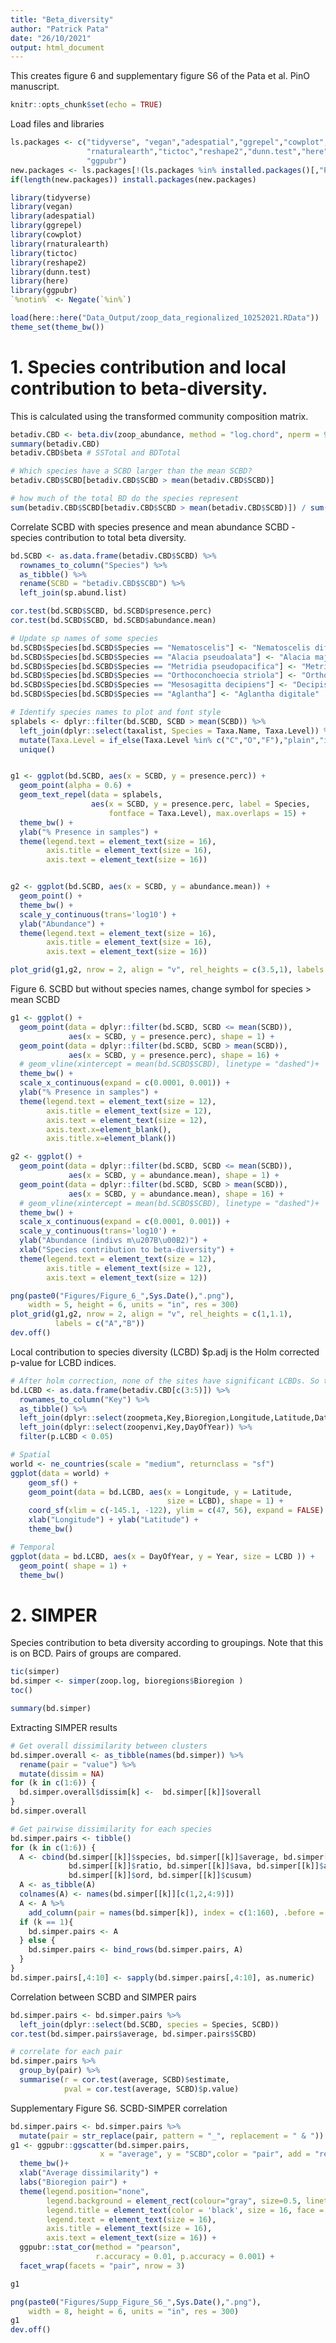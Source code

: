 ```yaml
---
title: "Beta_diversity"
author: "Patrick Pata"
date: "26/10/2021"
output: html_document
---
```


This creates figure 6 and supplementary figure S6 of the Pata et al. PinO manuscript.

```r
knitr::opts_chunk$set(echo = TRUE)
```

Load files and libraries
```r
ls.packages <- c("tidyverse", "vegan","adespatial","ggrepel","cowplot",
                 "rnaturalearth","tictoc","reshape2","dunn.test","here",
                 "ggpubr")
new.packages <- ls.packages[!(ls.packages %in% installed.packages()[,"Package"])]
if(length(new.packages)) install.packages(new.packages)

library(tidyverse)
library(vegan)
library(adespatial)
library(ggrepel)
library(cowplot)
library(rnaturalearth)
library(tictoc)
library(reshape2)
library(dunn.test)
library(here)
library(ggpubr)
`%notin%` <- Negate(`%in%`)

load(here::here("Data_Output/zoop_data_regionalized_10252021.RData"))
theme_set(theme_bw())
```

# 1. Species contribution and local contribution to beta-diversity.
This is calculated using the transformed community composition matrix.
```r
betadiv.CBD <- beta.div(zoop_abundance, method = "log.chord", nperm = 9999, clock = TRUE)
summary(betadiv.CBD)
betadiv.CBD$beta # SSTotal and BDTotal

# Which species have a SCBD larger than the mean SCBD?
betadiv.CBD$SCBD[betadiv.CBD$SCBD > mean(betadiv.CBD$SCBD)]

# how much of the total BD do the species represent
sum(betadiv.CBD$SCBD[betadiv.CBD$SCBD > mean(betadiv.CBD$SCBD)]) / sum(betadiv.CBD$SCBD)
```

Correlate SCBD with species presence and mean abundance
SCBD - species contribution to total beta diversity.
```r
bd.SCBD <- as.data.frame(betadiv.CBD$SCBD) %>% 
  rownames_to_column("Species") %>% 
  as_tibble() %>% 
  rename(SCBD = "betadiv.CBD$SCBD") %>% 
  left_join(sp.abund.list)

cor.test(bd.SCBD$SCBD, bd.SCBD$presence.perc)
cor.test(bd.SCBD$SCBD, bd.SCBD$abundance.mean)

# Update sp names of some species
bd.SCBD$Species[bd.SCBD$Species == "Nematoscelis"] <- "Nematoscelis difficilis"
bd.SCBD$Species[bd.SCBD$Species == "Alacia pseudoalata"] <- "Alacia major"
bd.SCBD$Species[bd.SCBD$Species == "Metridia pseudopacifica"] <- "Metridia aff. lucens"
bd.SCBD$Species[bd.SCBD$Species == "Orthoconchoecia striola"] <- "Orthoconchoecia aff. striola"
bd.SCBD$Species[bd.SCBD$Species == "Mesosagitta decipiens"] <- "Decipisagitta decipiens"
bd.SCBD$Species[bd.SCBD$Species == "Aglantha"] <- "Aglantha digitale"

# Identify species names to plot and font style
splabels <- dplyr::filter(bd.SCBD, SCBD > mean(SCBD)) %>% 
  left_join(dplyr::select(taxalist, Species = Taxa.Name, Taxa.Level)) %>% 
  mutate(Taxa.Level = if_else(Taxa.Level %in% c("C","O","F"),"plain","italic")) %>% 
  unique()


g1 <- ggplot(bd.SCBD, aes(x = SCBD, y = presence.perc)) + 
  geom_point(alpha = 0.6) +
  geom_text_repel(data = splabels,
                  aes(x = SCBD, y = presence.perc, label = Species, 
                      fontface = Taxa.Level), max.overlaps = 15) +
  theme_bw() +
  ylab("% Presence in samples") +
  theme(legend.text = element_text(size = 16),
        axis.title = element_text(size = 16),
        axis.text = element_text(size = 16))


g2 <- ggplot(bd.SCBD, aes(x = SCBD, y = abundance.mean)) + 
  geom_point() +
  theme_bw() +
  scale_y_continuous(trans='log10') +
  ylab("Abundance") +
  theme(legend.text = element_text(size = 16),
        axis.title = element_text(size = 16),
        axis.text = element_text(size = 16))

plot_grid(g1,g2, nrow = 2, align = "v", rel_heights = c(3.5,1), labels = c("A","B"))
```

Figure 6. SCBD but without species names, change symbol for species > mean SCBD
```r
g1 <- ggplot() + 
  geom_point(data = dplyr::filter(bd.SCBD, SCBD <= mean(SCBD)), 
             aes(x = SCBD, y = presence.perc), shape = 1) +
  geom_point(data = dplyr::filter(bd.SCBD, SCBD > mean(SCBD)), 
             aes(x = SCBD, y = presence.perc), shape = 16) +
  # geom_vline(xintercept = mean(bd.SCBD$SCBD), linetype = "dashed")+
  theme_bw() +
  scale_x_continuous(expand = c(0.0001, 0.001)) +
  ylab("% Presence in samples") +
  theme(legend.text = element_text(size = 12),
        axis.title = element_text(size = 12),
        axis.text = element_text(size = 12),
        axis.text.x=element_blank(),
        axis.title.x=element_blank())

g2 <- ggplot() + 
  geom_point(data = dplyr::filter(bd.SCBD, SCBD <= mean(SCBD)), 
             aes(x = SCBD, y = abundance.mean), shape = 1) +
  geom_point(data = dplyr::filter(bd.SCBD, SCBD > mean(SCBD)), 
             aes(x = SCBD, y = abundance.mean), shape = 16) +
  # geom_vline(xintercept = mean(bd.SCBD$SCBD), linetype = "dashed")+
  theme_bw() +
  scale_x_continuous(expand = c(0.0001, 0.001)) +
  scale_y_continuous(trans='log10') +
  ylab("Abundance (indivs m\u207B\u00B2)") +
  xlab("Species contribution to beta-diversity") +
  theme(legend.text = element_text(size = 12),
        axis.title = element_text(size = 12),
        axis.text = element_text(size = 12))

png(paste0("Figures/Figure_6_",Sys.Date(),".png"),
    width = 5, height = 6, units = "in", res = 300)
plot_grid(g1,g2, nrow = 2, align = "v", rel_heights = c(1,1.1), 
          labels = c("A","B"))
dev.off()
```


Local contribution to species diversity (LCBD)
$p.adj is the Holm corrected p-value for LCBD indices. 
```r
# After holm correction, none of the sites have significant LCBDs. So the p.LCBD is used here as a filter instead to visualize the points.
bd.LCBD <- as.data.frame(betadiv.CBD[c(3:5)]) %>% 
  rownames_to_column("Key") %>% 
  as_tibble() %>% 
  left_join(dplyr::select(zoopmeta,Key,Bioregion,Longitude,Latitude,DateTime,Year)) %>% 
  left_join(dplyr::select(zoopenvi,Key,DayOfYear)) %>% 
  filter(p.LCBD < 0.05)

# Spatial
world <- ne_countries(scale = "medium", returnclass = "sf")
ggplot(data = world) +
    geom_sf() +
    geom_point(data = bd.LCBD, aes(x = Longitude, y = Latitude, 
                                   size = LCBD), shape = 1) +
    coord_sf(xlim = c(-145.1, -122), ylim = c(47, 56), expand = FALSE) +
    xlab("Longitude") + ylab("Latitude") +
    theme_bw()

# Temporal
ggplot(data = bd.LCBD, aes(x = DayOfYear, y = Year, size = LCBD )) +
  geom_point( shape = 1) +
  theme_bw()
```


# 2. SIMPER
Species contribution to beta diversity according to groupings. Note that this is on BCD. Pairs of groups are compared. 
```r
tic(simper)
bd.simper <- simper(zoop.log, bioregions$Bioregion )
toc()

summary(bd.simper)
```

Extracting SIMPER results
```r
# Get overall dissimilarity between clusters
bd.simper.overall <- as_tibble(names(bd.simper)) %>% 
  rename(pair = "value") %>% 
  mutate(dissim = NA)
for (k in c(1:6)) {
  bd.simper.overall$dissim[k] <-  bd.simper[[k]]$overall
}
bd.simper.overall

# Get pairwise dissimilarity for each species
bd.simper.pairs <- tibble()
for (k in c(1:6)) {
  A <- cbind(bd.simper[[k]]$species, bd.simper[[k]]$average, bd.simper[[k]]$sd,
             bd.simper[[k]]$ratio, bd.simper[[k]]$ava, bd.simper[[k]]$avb,
             bd.simper[[k]]$ord, bd.simper[[k]]$cusum)
  A <- as_tibble(A)
  colnames(A) <- names(bd.simper[[k]][c(1,2,4:9)])
  A <- A %>% 
    add_column(pair = names(bd.simper[k]), index = c(1:160), .before = "species")
  if (k == 1){
    bd.simper.pairs <- A
  } else {
    bd.simper.pairs <- bind_rows(bd.simper.pairs, A)
  }
}
bd.simper.pairs[,4:10] <- sapply(bd.simper.pairs[,4:10], as.numeric)
```

Correlation between SCBD and SIMPER pairs
```r
bd.simper.pairs <- bd.simper.pairs %>% 
  left_join(dplyr::select(bd.SCBD, species = Species, SCBD))
cor.test(bd.simper.pairs$average, bd.simper.pairs$SCBD)

# correlate for each pair
bd.simper.pairs %>% 
  group_by(pair) %>% 
  summarise(r = cor.test(average, SCBD)$estimate, 
            pval = cor.test(average, SCBD)$p.value)
```

Supplementary Figure S6. SCBD-SIMPER correlation
```r
bd.simper.pairs <- bd.simper.pairs %>% 
  mutate(pair = str_replace(pair, pattern = "_", replacement = " & "))
g1 <- ggpubr::ggscatter(bd.simper.pairs,
                    x = "average", y = "SCBD",color = "pair", add = "reg.line") +
  theme_bw()+
  xlab("Average dissimilarity") +
  labs("Bioregion pair") +
  theme(legend.position="none", 
        legend.background = element_rect(colour="gray", size=0.5, linetype="solid"),
        legend.title = element_text(color = 'black', size = 16, face = 'bold'),
        legend.text = element_text(size = 16),
        axis.title = element_text(size = 16),
        axis.text = element_text(size = 16)) +
  ggpubr::stat_cor(method = "pearson", 
                   r.accuracy = 0.01, p.accuracy = 0.001) +
  facet_wrap(facets = "pair", nrow = 3) 

g1

png(paste0("Figures/Supp_Figure_S6_",Sys.Date(),".png"),
    width = 8, height = 6, units = "in", res = 300)
g1
dev.off()
```

